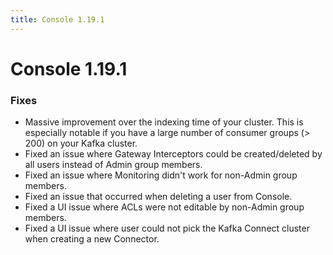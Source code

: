 ```yaml
---
title: Console 1.19.1
---
```


# Console 1.19.1

### Fixes

- Massive improvement over the indexing time of your cluster. This is especially notable if you have a large number of consumer groups (> 200) on your Kafka cluster.
- Fixed an issue where Gateway Interceptors could be created/deleted by all users instead of Admin group members.
- Fixed an issue where Monitoring didn't work for non-Admin group members.
- Fixed an issue that occurred when deleting a user from Console.
- Fixed a UI issue where ACLs were not editable by non-Admin group members.
- Fixed a UI issue where user could not pick the Kafka Connect cluster when creating a new Connector.
